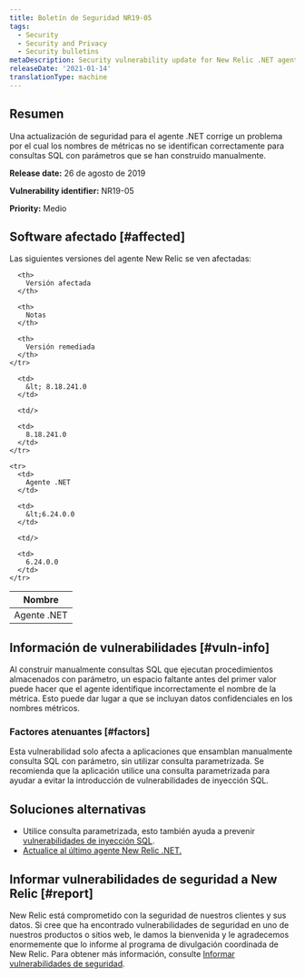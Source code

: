 ```yaml
---
title: Boletín de Seguridad NR19-05
tags:
  - Security
  - Security and Privacy
  - Security bulletins
metaDescription: Security vulnerability update for New Relic .NET agent.
releaseDate: '2021-01-14'
translationType: machine
---
```


## Resumen

Una actualización de seguridad para el agente .NET corrige un problema por el cual los nombres de métricas no se identifican correctamente para consultas SQL con parámetros que se han construido manualmente.

<DoNotTranslate>**Release date:**</DoNotTranslate> 26 de agosto de 2019

<DoNotTranslate>**Vulnerability identifier:**</DoNotTranslate> NR19-05

<DoNotTranslate>**Priority:**</DoNotTranslate> Medio

## Software afectado [#affected]

Las siguientes versiones del agente New Relic se ven afectadas:

<table>
  <thead>
    <tr>
      <th>
        Nombre
      </th>

      <th>
        Versión afectada
      </th>

      <th>
        Notas
      </th>

      <th>
        Versión remediada
      </th>
    </tr>
  </thead>

  <tbody>
    <tr>
      <td>
        Agente .NET
      </td>

      <td>
        &lt; 8.18.241.0
      </td>

      <td/>

      <td>
        8.18.241.0
      </td>
    </tr>

    <tr>
      <td>
        Agente .NET
      </td>

      <td>
        &lt;6.24.0.0
      </td>

      <td/>

      <td>
        6.24.0.0
      </td>
    </tr>
  </tbody>
</table>

## Información de vulnerabilidades [#vuln-info]

Al construir manualmente consultas SQL que ejecutan procedimientos almacenados con parámetro, un espacio faltante antes del primer valor puede hacer que el agente identifique incorrectamente el nombre de la métrica. Esto puede dar lugar a que se incluyan datos confidenciales en los nombres métricos.

### Factores atenuantes [#factors]

Esta vulnerabilidad solo afecta a aplicaciones que ensamblan manualmente consulta SQL con parámetro, sin utilizar consulta parametrizada. Se recomienda que la aplicación utilice una consulta parametrizada para ayudar a evitar la introducción de vulnerabilidades de inyección SQL.

## Soluciones alternativas

* Utilice consulta parametrizada, esto también ayuda a prevenir [vulnerabilidades de inyección SQL](https://docs.microsoft.com/en-us/sql/relational-databases/security/sql-injection).
* [Actualice al último agente New Relic .NET.](/docs/agents/net-agent/installation/update-net-agent)

## Informar vulnerabilidades de seguridad a New Relic [#report]

New Relic está comprometido con la seguridad de nuestros clientes y sus datos. Si cree que ha encontrado vulnerabilidades de seguridad en uno de nuestros productos o sitios web, le damos la bienvenida y le agradecemos enormemente que lo informe al programa de divulgación coordinada de New Relic. Para obtener más información, consulte [Informar vulnerabilidades de seguridad](/docs/security/new-relic-security/data-privacy/reporting-security-vulnerabilities).